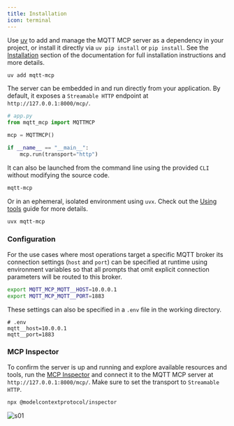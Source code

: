```yaml
---
title: Installation
icon: terminal
---
```


Use [uv](https://github.com/astral-sh/uv) to add and manage the MQTT MCP server as a dependency in your project, or install it directly via `uv pip install` or `pip install`. See the [Installation](https://github.com/ezhuk/mqtt-mcp/blob/main/docs/mqtt-mcp/installation.mdx) section of the documentation for full installation instructions and more details.

```bash
uv add mqtt-mcp
```

The server can be embedded in and run directly from your application. By default, it exposes a `Streamable HTTP` endpoint at `http://127.0.0.1:8000/mcp/`.

```python
# app.py
from mqtt_mcp import MQTTMCP

mcp = MQTTMCP()

if __name__ == "__main__":
    mcp.run(transport="http")
```

It can also be launched from the command line using the provided `CLI` without modifying the source code.

```bash
mqtt-mcp
```

Or in an ephemeral, isolated environment using `uvx`. Check out the [Using tools](https://docs.astral.sh/uv/guides/tools/) guide for more details.

```bash
uvx mqtt-mcp
```

### Configuration

For the use cases where most operations target a specific MQTT broker its connection settings (`host` and `port`) can be specified at runtime using environment variables so that all prompts that omit explicit connection parameters will be routed to this broker.

```bash
export MQTT_MCP_MQTT__HOST=10.0.0.1
export MQTT_MCP_MQTT__PORT=1883
```

These settings can also be specified in a `.env` file in the working directory.

```text
# .env
mqtt__host=10.0.0.1
mqtt__port=1883
```

### MCP Inspector

To confirm the server is up and running and explore available resources and tools, run the [MCP Inspector](https://modelcontextprotocol.io/docs/tools/inspector) and connect it to the MQTT MCP server at `http://127.0.0.1:8000/mcp/`. Make sure to set the transport to `Streamable HTTP`.

```bash
npx @modelcontextprotocol/inspector
```

![s01](https://github.com/user-attachments/assets/6ee711b2-994d-4a89-a088-13ad77b09b0e)
